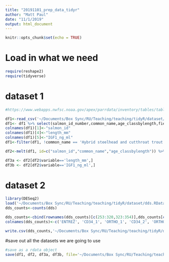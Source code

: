 ```yaml
---
title: "20191101_prep_data_tidyr"
author: "Matt Paul"
date: "11/1/2019"
output: html_document
---
```


```r
knitr::opts_chunk$set(echo = TRUE)
```

# Load in what we need
```r
require(reshape2)
require(tidyverse)

```


# dataset 1
```r
#https://www.webapps.nwfsc.noaa.gov/apex/parrdata/inventory/tables/table/ocean_juvenile_salmon_metrics

df1<-read_csv('~/Documents/Box Sync/RU/Teaching/teaching/tidyR/dataset/oceanjuvenilesalmon_NOAA.csv')
df1<- df1 %>% select(salmon_id_number,common_name,age_classbylength,field_length_millimeters,insulin_like_grwth_fct_1_ng_ml)
colnames(df1)[1]<-"salmon_id"
colnames(df1)[4]<-"length_mm"
colnames(df1)[5]<-"IGF1_ng_ml"
df1<-filter(df1, !common_name == 'Hybrid steelhead and cutthroat trout')

df2<-melt(df1, id=c("salmon_id","common_name","age_classbylength")) %>% arrange(salmon_id) %>%as_tibble()

df3a <- df2[df2$variable=='length_mm',]
df3b <- df2[df2$variable=='IGF1_ng_ml',]
```

# dataset 2
```r
library(DESeq2)
load('~/Documents/Box Sync/RU/Teaching/teaching/tidyR/dataset/dds.RData')
dds_counts<-counts(dds)

dds_counts<-cbind(rownames(dds_counts)[c(253:320,323:354)],dds_counts[c(253:320,323:354),c(7,12,1,6)])
colnames(dds_counts)<-c('ENTREZ', 'CD34_1', 'ORTHO_1', 'CD34_2', 'ORTHO_2')

write.csv(dds_counts,'~/Documents/Box Sync/RU/Teaching/teaching/tidyR/dataset/hemato_rnaseq_counts.csv', row.names = F)
```



#save out all the datasets we are going to use
```r
#save as a rdata object
save(df1, df2, df3a, df3b, file='~/Documents/Box Sync/RU/Teaching/teaching/tidyR/my_tidy.Rdata')

```


